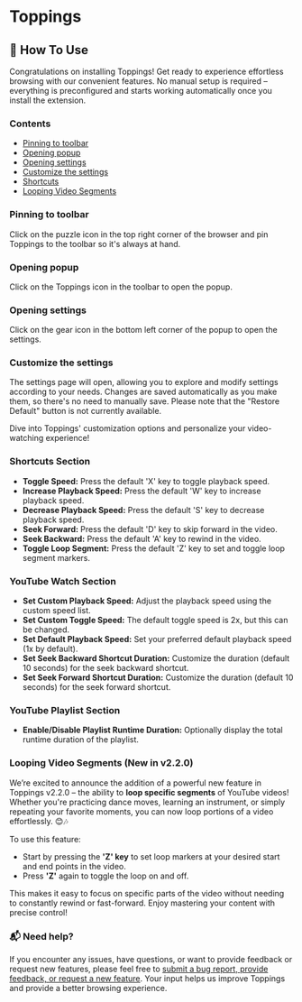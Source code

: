 # Toppings

## 📖 How To Use

Congratulations on installing Toppings! Get ready to experience effortless browsing with our convenient features. No manual setup is required – everything is preconfigured and starts working automatically once you install the extension.

### Contents

- [Pinning to toolbar](#pinning)
- [Opening popup](#opening-popup)
- [Opening settings](#opening-settings)
- [Customize the settings](#customize-the-settings)
- [Shortcuts](#shortcuts-section)
- [Looping Video Segments](#looping-video-segments-new-in-v220)

### Pinning to toolbar

Click on the puzzle icon in the top right corner of the browser and pin Toppings to the toolbar so it's always at hand.

### Opening popup

Click on the Toppings icon in the toolbar to open the popup.

### Opening settings

Click on the gear icon in the bottom left corner of the popup to open the settings.

### Customize the settings

The settings page will open, allowing you to explore and modify settings according to your needs. Changes are saved automatically as you make them, so there's no need to manually save. Please note that the "Restore Default" button is not currently available.

Dive into Toppings' customization options and personalize your video-watching experience!

### Shortcuts Section

- **Toggle Speed:** Press the default 'X' key to toggle playback speed.
- **Increase Playback Speed:** Press the default 'W' key to increase playback speed.
- **Decrease Playback Speed:** Press the default 'S' key to decrease playback speed.
- **Seek Forward:** Press the default 'D' key to skip forward in the video.
- **Seek Backward:** Press the default 'A' key to rewind in the video.
- **Toggle Loop Segment:** Press the default 'Z' key to set and toggle loop segment markers.

### YouTube Watch Section

- **Set Custom Playback Speed:** Adjust the playback speed using the custom speed list.
- **Set Custom Toggle Speed:** The default toggle speed is 2x, but this can be changed.
- **Set Default Playback Speed:** Set your preferred default playback speed (1x by default).
- **Set Seek Backward Shortcut Duration:** Customize the duration (default 10 seconds) for the seek backward shortcut.
- **Set Seek Forward Shortcut Duration:** Customize the duration (default 10 seconds) for the seek forward shortcut.

### YouTube Playlist Section

- **Enable/Disable Playlist Runtime Duration:** Optionally display the total runtime duration of the playlist.

### Looping Video Segments (New in v2.2.0)

We’re excited to announce the addition of a powerful new feature in Toppings v2.2.0 – the ability to **loop specific segments** of YouTube videos! Whether you're practicing dance moves, learning an instrument, or simply repeating your favorite moments, you can now loop portions of a video effortlessly. 😊🎶

To use this feature:
- Start by pressing the **'Z' key** to set loop markers at your desired start and end points in the video.
- Press **'Z'** again to toggle the loop on and off.

This makes it easy to focus on specific parts of the video without needing to constantly rewind or fast-forward. Enjoy mastering your content with precise control!

### 📬 Need help?

If you encounter any issues, have questions, or want to provide feedback or request new features, please feel free to [submit a bug report, provide feedback, or request a new feature](https://github.com/enrych/toppings/discussions/new?category=feedback&title=Feedback:&body=Please%20provide%20your%20feedback%20here). Your input helps us improve Toppings and provide a better browsing experience.
